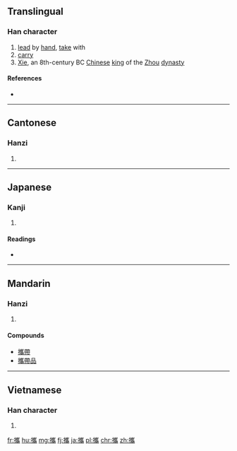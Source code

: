 {{also|携}}
==Translingual==
{{wikipedia|Xie of Zhou}}
===Han character===
{{Han char|rn=64|rad=手|as=18|sn=21|four=5202<sub>7</sub>|canj=手山人月 (QUOB)|ids=⿰[[扌]][[巂]]}}

# [[lead]] by [[hand]], [[take]] with
# [[carry]]
# [[w:Xie of Zhou|Xie]], an 8th-century BC [[Chinese]] [[king]] of the [[Zhou]] [[dynasty]]

====References====
* {{Han ref|kx=0463.310|dkj=13008|dj=0812.330|hdz=31987.050|uh=651C|ud=25884|bh=C4E2|bd=50402}}

----

==Cantonese==

===Hanzi===
{{yue-hanzi|jyut=kwai4|y=kwai4|sim=携}}

# {{defn|lang=yue|sort=手18}}

----

==Japanese==

===Kanji===
{{ja-kanji|grade=|rs=手18}}

# {{defn|lang=ja|sort=手18}}

====Readings====
* {{ja-readings|on=[[けい]] (kei)|kun=[[たずさえる]] (tazusaeru)}}

----

==Mandarin==

===Hanzi===
{{cmn-hanzi|sim=携|pin=[[xié]] ([[xie2]]), [[Xié]] ([[Xie2]])|wg=Hsieh<sup>2</sup>}}

# {{defn|lang=cmn|sort=手18}}

====Compounds====
* [[攜帶]]
* [[攜帶品]]

----

==Vietnamese==

===Han character===
{{vi-readings|rs=手18| hanviet = huề}}

# {{defn|lang=vi|sort=手18}}

[[fr:攜]]
[[hu:攜]]
[[mg:攜]]
[[fj:攜]]
[[ja:攜]]
[[pl:攜]]
[[chr:攜]]
[[zh:攜]]